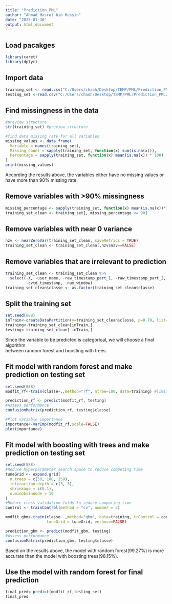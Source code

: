 ```yaml
---
title: "Prediction_PML"
author: "Ahmad Hasrul bin Hussin"
date: "2025-01-30"
output: html_document
---
```


## Load pacakges
```r
library(caret)
library(dplyr)

```

## Import data
```r
training_set <- read.csv("C:/Users/chaoh/Desktop/TEMP/PML/Prediction_PML/Practical-Machine-Learning-Project/pml-training.csv")
testing_set <-read.csv("C:/Users/chaoh/Desktop/TEMP/PML/Prediction_PML/Practical-Machine-Learning-Project/pml-testing.csv")
```



## Find missingness in the data 
```r
#preview structure
str(training_set) #preview structure

#find data missing rate for all variables
missing_values <- data.frame(
  Variable = names(training_set),
  Missing_Count = sapply(training_set, function(x) sum(is.na(x))),
  Percentage = sapply(training_set, function(x) mean(is.na(x)) * 100)
)
print(missing_values)
```

According the results above, the variables either have no missing values or have 
more than 90% missing rate. 

## Remove variables with >90% missingness
```r
missing_percentage <- sapply(training_set, function(x) mean(is.na(x))*100)
training_set_clean <- training_set[, missing_percentage <= 90]
```

## Remove variables with near 0 variance
```r
nzv <- nearZeroVar(training_set_clean, saveMetrics = TRUE)
training_set_clean <- training_set_clean[,nzv$nzv==FALSE]
```

## Remove variables that are irrelevant to prediction
```r
training_set_clean <- training_set_clean %>%
  select(-X, -user_name, -raw_timestamp_part_1, -raw_timestamp_part_2, 
         -cvtd_timestamp, -num_window)
training_set_clean$classe <- as.factor(training_set_clean$classe)
```

## Split the training set
```r
set.seed(888)
inTrain<-createDataPartition(y=training_set_clean$classe, p=0.70, list=FALSE)
training<-training_set_clean[inTrain,]
testing<-training_set_clean[-inTrain,]
```

Since the variable to be predicted is categorical, we will choose a final algorithm  
between random forest and boosting with trees. 

## Fit model with random forest and make prediction on testing set 
```r
set.seed(888)
modfit_rf<-train(classe~.,method="rf", ntree=100, data=training) #limit number of trees to 100 to reduce computing time

prediction_rf <- predict(modfit_rf, testing)
#Assess performance
confusionMatrix(prediction_rf, testing$classe) 

#Plot variable importance
importance<-varImp(modfit_rf,scale=FALSE) 
plot(importance)
```

## Fit model with boosting with trees and make prediction on testing set 
```r
set.seed(888)
#Reduce hyperparameter search space to reduce computing time
tuneGrid <- expand.grid(
  n.trees = c(50, 100, 150),  
  interaction.depth = c(3, 5),  
  shrinkage = c(0.1),  
  n.minobsinnode = 10
)
#Reduce cross-validation folds to reduce computing time
control <- trainControl(method = "cv", number = 3) 

modfit_gbm<-train(classe~.,method="gbm", data=training, trControl = control, 
                  tuneGrid = tuneGrid, verbose=FALSE)

prediction_gbm <- predict(modfit_gbm, testing)
#Assess performance
confusionMatrix(prediction_gbm, testing$classe) 
```

Based on the results above, the model with random forest(99.27%) is more accurate than
the model with boosting trees(98.15%). 


## Use the model with random forest for final prediction
```r
final_pred<-predict(modfit_rf,testing_set)
final_pred
```
